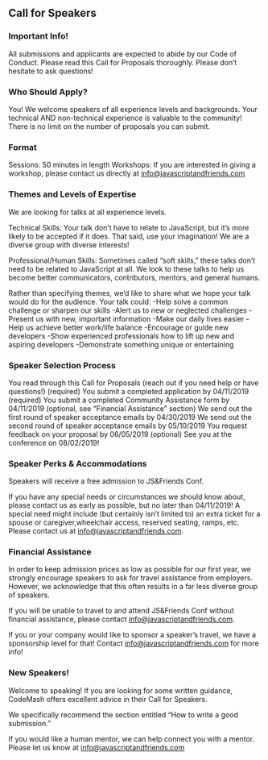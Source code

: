 
<Card>

 ## Call for Speakers

 ### Important Info!
  
 All submissions and applicants are expected to abide by our <Link to="codeofconduct">Code of Conduct</Link>. 
 Please read this Call for Proposals thoroughly. Please don’t hesitate to ask questions!

 ### Who Should Apply?

 You! We welcome speakers of all experience levels and backgrounds. 
 Your technical AND non-technical experience is valuable to the community!
 There is no limit on the number of proposals you can submit.

 ### Format

 Sessions: 50 minutes in length
 Workshops: If you are interested in giving a workshop, please contact us directly at info@javascriptandfriends.com

 ### Themes and Levels of Expertise

 We are looking for talks at all experience levels.

 Technical Skills: Your talk don’t have to relate to JavaScript, but it’s more likely to be accepted if it does. 
 That said, use your imagination! We are a diverse group with diverse interests!

 Professional/Human Skills: Sometimes called “soft skills,” these talks don’t need to be related to JavaScript at all. 
 We look to these talks to help us become better communicators, contributors, mentors, and general humans.

 Rather than specifying themes, we’d like to share what we hope your talk would do for the audience. 
 Your talk could:
   -Help solve a common challenge or sharpen our skills
   -Alert us to new or neglected challenges
   -Present us with new, important information
   -Make our daily lives easier
   -Help us achieve better work/life balance
   -Encourage or guide new developers
   -Show experienced professionals how to lift up new and aspiring developers
   -Demonstrate something unique or entertaining

 ### Speaker Selection Process
 
 You read through this Call for Proposals (reach out if you need help or have questions!) (required)
 You submit a completed application by 04/11/2019 (required)
 You submit a completed Community Assistance form by 04/11/2019 (optional, see “Financial Assistance” section)
 We send out the first round of speaker acceptance emails by 04/30/2019
 We send out the second round of speaker acceptance emails by 05/10/2019
 You request feedback on your proposal by 06/05/2019 (optional)
 See you at the conference on 08/02/2019!

 ### Speaker Perks & Accommodations
 Speakers will receive a free admission to JS&Friends Conf. 

 If you have any special needs or circumstances we should know about, please contact us as early as possible, 
 but no later than 04/11/2019! A special need might include (but certainly isn’t limited to) 
 an extra ticket for a spouse or caregiver,wheelchair access, reserved seating, ramps, etc. 
 Please contact us at info@javascriptandfriends.com.

 ### Financial Assistance
 
 In order to keep admission prices as low as possible for our first year, we strongly encourage speakers 
 to ask for travel assistance from employers. However, we acknowledge that this often results in a far less 
 diverse group of speakers. 
	
 If you will be unable to travel to and attend JS&Friends Conf without financial assistance, 
 please contact info@javascriptandfriends.com. 

 If you or your company would like to sponsor a speaker’s travel, we have a sponsorship level for that! 
 Contact info@javascriptandfriends.com for more info!

### New Speakers!

Welcome to speaking! If you are looking for some written guidance, CodeMash offers excellent advice 
in their Call for Speakers. 

We specifically recommend the section entitled “How to write a good submission.” 

If you would like a human mentor, we can help connect you with a mentor. 
Please let us know at info@javascriptandfriends.com
</Card>
